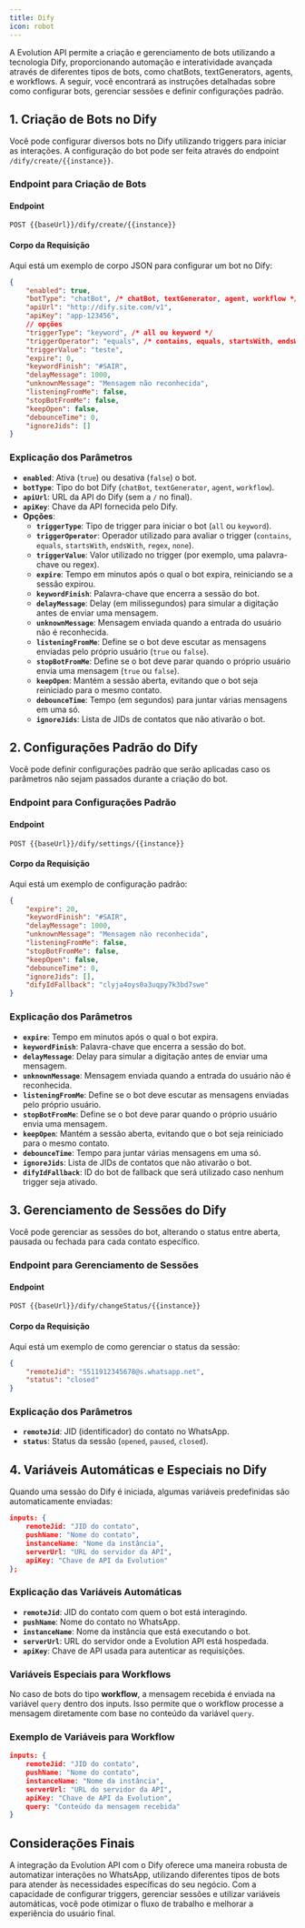 ```yaml
---
title: Dify
icon: robot
---
```


A Evolution API permite a criação e gerenciamento de bots utilizando a tecnologia Dify, proporcionando automação e interatividade avançada através de diferentes tipos de bots, como chatBots, textGenerators, agents, e workflows. A seguir, você encontrará as instruções detalhadas sobre como configurar bots, gerenciar sessões e definir configurações padrão.

## 1. Criação de Bots no Dify

Você pode configurar diversos bots no Dify utilizando triggers para iniciar as interações. A configuração do bot pode ser feita através do endpoint `/dify/create/{{instance}}`.

### Endpoint para Criação de Bots

#### Endpoint

~~~http
POST {{baseUrl}}/dify/create/{{instance}}
~~~

#### Corpo da Requisição

Aqui está um exemplo de corpo JSON para configurar um bot no Dify:

~~~json
{
    "enabled": true,
    "botType": "chatBot", /* chatBot, textGenerator, agent, workflow */
    "apiUrl": "http://dify.site.com/v1",
    "apiKey": "app-123456",
    // opções
    "triggerType": "keyword", /* all ou keyword */
    "triggerOperator": "equals", /* contains, equals, startsWith, endsWith, regex, none */
    "triggerValue": "teste",
    "expire": 0,
    "keywordFinish": "#SAIR",
    "delayMessage": 1000,
    "unknownMessage": "Mensagem não reconhecida",
    "listeningFromMe": false,
    "stopBotFromMe": false,
    "keepOpen": false,
    "debounceTime": 0,
    "ignoreJids": []
}
~~~

### Explicação dos Parâmetros

- **`enabled`**: Ativa (`true`) ou desativa (`false`) o bot.
- **`botType`**: Tipo do bot Dify (`chatBot`, `textGenerator`, `agent`, `workflow`).
- **`apiUrl`**: URL da API do Dify (sem a `/` no final).
- **`apiKey`**: Chave da API fornecida pelo Dify.
- **Opções**:
  - **`triggerType`**: Tipo de trigger para iniciar o bot (`all` ou `keyword`).
  - **`triggerOperator`**: Operador utilizado para avaliar o trigger (`contains`, `equals`, `startsWith`, `endsWith`, `regex`, `none`).
  - **`triggerValue`**: Valor utilizado no trigger (por exemplo, uma palavra-chave ou regex).
  - **`expire`**: Tempo em minutos após o qual o bot expira, reiniciando se a sessão expirou.
  - **`keywordFinish`**: Palavra-chave que encerra a sessão do bot.
  - **`delayMessage`**: Delay (em milissegundos) para simular a digitação antes de enviar uma mensagem.
  - **`unknownMessage`**: Mensagem enviada quando a entrada do usuário não é reconhecida.
  - **`listeningFromMe`**: Define se o bot deve escutar as mensagens enviadas pelo próprio usuário (`true` ou `false`).
  - **`stopBotFromMe`**: Define se o bot deve parar quando o próprio usuário envia uma mensagem (`true` ou `false`).
  - **`keepOpen`**: Mantém a sessão aberta, evitando que o bot seja reiniciado para o mesmo contato.
  - **`debounceTime`**: Tempo (em segundos) para juntar várias mensagens em uma só.
  - **`ignoreJids`**: Lista de JIDs de contatos que não ativarão o bot.

## 2. Configurações Padrão do Dify

Você pode definir configurações padrão que serão aplicadas caso os parâmetros não sejam passados durante a criação do bot.

### Endpoint para Configurações Padrão

#### Endpoint

~~~http
POST {{baseUrl}}/dify/settings/{{instance}}
~~~

#### Corpo da Requisição

Aqui está um exemplo de configuração padrão:

~~~json
{
    "expire": 20,
    "keywordFinish": "#SAIR",
    "delayMessage": 1000,
    "unknownMessage": "Mensagem não reconhecida",
    "listeningFromMe": false,
    "stopBotFromMe": false,
    "keepOpen": false,
    "debounceTime": 0,
    "ignoreJids": [],
    "difyIdFallback": "clyja4oys0a3uqpy7k3bd7swe"
}
~~~

### Explicação dos Parâmetros

- **`expire`**: Tempo em minutos após o qual o bot expira.
- **`keywordFinish`**: Palavra-chave que encerra a sessão do bot.
- **`delayMessage`**: Delay para simular a digitação antes de enviar uma mensagem.
- **`unknownMessage`**: Mensagem enviada quando a entrada do usuário não é reconhecida.
- **`listeningFromMe`**: Define se o bot deve escutar as mensagens enviadas pelo próprio usuário.
- **`stopBotFromMe`**: Define se o bot deve parar quando o próprio usuário envia uma mensagem.
- **`keepOpen`**: Mantém a sessão aberta, evitando que o bot seja reiniciado para o mesmo contato.
- **`debounceTime`**: Tempo para juntar várias mensagens em uma só.
- **`ignoreJids`**: Lista de JIDs de contatos que não ativarão o bot.
- **`difyIdFallback`**: ID do bot de fallback que será utilizado caso nenhum trigger seja ativado.

## 3. Gerenciamento de Sessões do Dify

Você pode gerenciar as sessões do bot, alterando o status entre aberta, pausada ou fechada para cada contato específico.

### Endpoint para Gerenciamento de Sessões

#### Endpoint

~~~http
POST {{baseUrl}}/dify/changeStatus/{{instance}}
~~~

#### Corpo da Requisição

Aqui está um exemplo de como gerenciar o status da sessão:

~~~json
{
    "remoteJid": "5511912345678@s.whatsapp.net",
    "status": "closed"
}
~~~

### Explicação dos Parâmetros

- **`remoteJid`**: JID (identificador) do contato no WhatsApp.
- **`status`**: Status da sessão (`opened`, `paused`, `closed`).

## 4. Variáveis Automáticas e Especiais no Dify

Quando uma sessão do Dify é iniciada, algumas variáveis predefinidas são automaticamente enviadas:

~~~json
inputs: {
    remoteJid: "JID do contato",
    pushName: "Nome do contato",
    instanceName: "Nome da instância",
    serverUrl: "URL do servidor da API",
    apiKey: "Chave de API da Evolution"
};
~~~

### Explicação das Variáveis Automáticas

- **`remoteJid`**: JID do contato com quem o bot está interagindo.
- **`pushName`**: Nome do contato no WhatsApp.
- **`instanceName`**: Nome da instância que está executando o bot.
- **`serverUrl`**: URL do servidor onde a Evolution API está hospedada.
- **`apiKey`**: Chave de API usada para autenticar as requisições.

### Variáveis Especiais para Workflows

No caso de bots do tipo **workflow**, a mensagem recebida é enviada na variável `query` dentro dos inputs. Isso permite que o workflow processe a mensagem diretamente com base no conteúdo da variável `query`.

### Exemplo de Variáveis para Workflow

~~~json
inputs: {
    remoteJid: "JID do contato",
    pushName: "Nome do contato",
    instanceName: "Nome da instância",
    serverUrl: "URL do servidor da API",
    apiKey: "Chave de API da Evolution",
    query: "Conteúdo da mensagem recebida"
}
~~~

## Considerações Finais

A integração da Evolution API com o Dify oferece uma maneira robusta de automatizar interações no WhatsApp, utilizando diferentes tipos de bots para atender às necessidades específicas do seu negócio. Com a capacidade de configurar triggers, gerenciar sessões e utilizar variáveis automáticas, você pode otimizar o fluxo de trabalho e melhorar a experiência do usuário final.